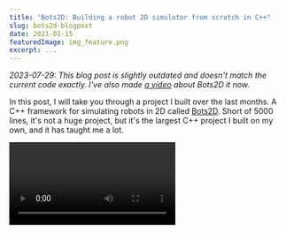 ```yaml
---
title: "Bots2D: Building a robot 2D simulator from scratch in C++"
slug: bots2d-blogpost
date: 2021-01-15
featuredImage: img_feature.png
excerpt: ...
---
```













_2023-07-29: This blog post is slightly outdated and doesn't match the current code exactly. I've also made [a video](https://youtu.be/hzRKmW8Meks) about Bots2D it now._

In this post, I will take you through a project I built over the last months.
A C++ framework for simulating robots in 2D called [Bots2D](https://github.com/artfulbytes/bots2d). Short of 5000 lines,
it's not a huge project, but it's the largest C++ project I built on my own, and it has taught me
a lot.

<Video mp4={sumobot_testscene_mp4} webm={sumobot_testscene_webm} />

This is not meant as a step-by-step tutorial. Instead, I walk you through
the design problems I encountered, how I dealt with them, and what I
learned from them.

## Background
I'm building a [sumobot](/sumobot), a small robot meant to push other bots
out of a ring. I've assembled it and can control it remotely, but in competition it must
be autonomous, and I decided it would be easier to implement this in simulation than doing
trial-and-error on the microcontroller. Because yes, I thought it would be easier to develop
a simulator framework over several months than spending two weeks on the microcontroller.

Simulating a sumobot is not difficult. My sumobot is 10x10 cm, has a couple of
motors, wheels, simple sensors, and drives around on a small circular platform.
Basically, any general robot simulator should do.

![ ](./real_sumobot.jpg)

Still, I made an effort to find the best simulator for the task. Given that a sumobot's
movement and sensors are two-dimensional, a 2D-simulator should suffice, but limiting
my search to 2D-simulators yielded few intriguing candidates. Maybe I'm just bad
at searching, so please post recommendations below.

Broadening my search to 3D simulators yielded me more candidates: Gazebo, Webots,
CoppeliaSim (V-REP), AirSim, and plain game engines, Godot, Unity, and UE4.
I have some experience with CoppeliaSim and AirSim. If I remember correctly,
CoppeliaSim has its pleasant moments, but its GUI can be cumbersome at times.
For my purpose, AirSim is overkill as it's based on UE4 and made to
simulate drones and cars realistically. A game engine would require me to implement the parts (motors,
sensors, etc.) from scratch. I tried Gazebo, but I gave up after failing
to befriend its way of working.

![ ](./img_existing_simulators.png)

Coming from an attitude of doing everything from the keyboard a la command line,
I get frustrated when I have to deal with a cumbersome GUI. With more
patience, any of the listed candidates would probably have worked. But,
I also got frustrated on principle: I shouldn't have to deal with the
overhead of a 3D simulator to simulate a simple 2D scenario.

Besides sumobots, 2D simulation is useful for many other scenarios, especially
if you consider side-view and top-view. Okay, it's not going to cut it for your
[Mars Rover](https://en.wikipedia.org/wiki/Mars_rover) or [Spot](https://www.bostondynamics.com/spot),
but it's good enough for many hobbyist robots like line followers, pendulum bots, and
maze bots. And even if you have a robot with a 3D-sensor like a camera, you can
still simulate the high-level logic with a 2D simulator; just replace the camera
with the values you would otherwise derive from it (e.g. angle, distance).

![ ](./img_mars_rover.png)

As a result, I became eager to develop my own 2D simulator.

## Requirements
I began by setting up a rough list of requirements:

* C++
* Linux and Windows
* 2D with top and side view
* Basic GUI and graphics
* Existing physics engine
* Easy to extend with new robotics assets
* Configuration through code rather than GUI
* Easy-to-understand over high-performance
* Few external dependencies
* Controller code through language-bindings

I decided on C++ because it's a language I want to learn and because it's suited
for the object-oriented nature of a simulator. For flexibility, I wanted the simulator
to be configured with code instead of a drag-and-drop GUI. This also meant making
the code easy to understand over high performance. I wanted it to be lightweight
and depend on few external dependencies. Moreover, I wanted to allow
the controller code to be written in multiple languages to make it easier to transfer
to a real target.

## Getting ready for a quick hack...
With this small (and vague) list in front of me, I prepared myself for a quick hack, but
it turned out to involve more code and time than I expected. Below is a sneak peek of
the final architecture:

![ ](./img_overview_diagram.png)

In the following sections, I will discuss each part in the order I implemented them. It's good
to refer back to this image if you lose track. As I said, this is not a tutorial, and neither
is it best practice advice - it's the reasoning of a developer building a simulator for the
first time.

## Physics
Physics seemed like the best place to start, after all, it's the core of
any robotics simulator.

**Two alternatives:** develop my own physics engine or use an existing one.
Developing one from scratch is a huge undertaking, and as much as I like
getting into details as an embedded engineer, it's unnecessary when
[good open-source engines exist](https://www.ibm.com/developerworks/library/os-physicsengines/index.html).

![ ](./img_existing_engine_vs_own_engine.png)

### Box2D
For 2D physics, the main engines I chose between were [Box2D](https://box2d.org/) and
[Chipmunk](https://en.wikipedia.org/wiki/Chipmunk_(software)).
They are similar in functionality, so I arbitrarily picked one of them: Box2D.
The name of my framework is not at all inspired by Box2D, wink wink.

I began by playing around with the testbed, a GUI with test scenes that
comes with Box2D. I extended the testbed with some of the behavior I needed to evaluate
the capabilities of Box2D. An issue I quickly noticed is that Box2D (and Chipmunk)
is not designed with top-view in mind, so you need to be a bit unorthodox to
get around that. [This](https://www.iforce2d.net/b2dtut/top-down-car) is
a good resource on it. The basic idea is to set gravity to zero and implement the friction
yourself.

### Friction
Setting gravity to zero is trivial, but it takes more work to get the
friction right. My first attempt followed the method of [iforce2d](https://www.iforce2d.net/b2dtut/top-down-car)
where you calculate a canceling sideway force to mimic the friction behavior of a car
tire. Though this wouldn't work for other objects, like a sliding box, so in my second
attempt, I added a [frictionJoint](https://box2d.org/documentation/classb2_friction_joint.html)
to all objects, which simulates Coulomb friction in every direction. While it's not entirely
realistic, after tweaking the parameters, I found it to be good enough:

<Video mp4={wheel_motor_friction_mp4} webm={wheel_motor_friction_webm} />

and a video for comparison:

<Iframe src="https://www.youtube.com/embed/o-uQjFoeFxU" />

Moreover, instead of trying to perfect the friction for every situation, I leave it
up to the user to tune it to their liking.

### DC motor
A force doesn't magically appear at the wheels of a sumobot. In reality, it
originates from a DC motor, and while the controller code technically could provide
a force, for transferability, it's better if it provides a voltage.
For this reason, I decided to implement a basic DC motor model.

![ ](./img_dc_motor.png)

DC motor modeling is a complex topic, and after reading and fiddling a lot,
I discarded all complexity and just settled for the essential [relationships](https://en.wikipedia.org/wiki/Brushed_DC_electric_motor)
between voltage and speed and between current and torque. Bots2D is not meant
for super-realistic simulations, and good enough physics is good enough.

As with friction, I allow the user to tune the model of the DC motor.
I even created a [python script](https://github.com/artfulbytes/bots2d/blob/master/tools/dc_motor_plot.py)
to make the tuning easier. It produces speed and acceleration graphs based
on different parameter values.

![ ](./img_graphs.png)

### Sensors
Before moving onto the graphics, I wanted to make sure I knew how to simulate
range sensors and line detectors with Box2D.

Simulating a range sensor is straightforward: Box2D has two classes [b2RayCastInput](https://box2d.org/documentation/structb2_ray_cast_input.html)
and [b2RayCastOuput](https://box2d.org/documentation/structb2_ray_cast_output.html), which casts a line between two points and returns the range
to any objects that the line crosses.

<Video mp4={range_sensor_mp4} webm={range_sensor_webm} />

Simulating a line detector is less straightforward. In the real world, a line detector
is typically an IR sensor that detects radiating light from objects, but Box2D
can't simulate at that level because it doesn't know anything about light.
What it does know, however, is collision. I used this fact to create two
[b2bodies](https://box2d.org/documentation/classb2_body.html) to represent the line detector and the line. I set [isSensor](https://box2d.org/documentation/structb2_fixture_def.html) to
true for the the line, which makes it "physically invisible" while still letting
Box2D register the collision. I then use [b2ContactListener](https://box2d.org/documentation/classb2_contact_listener.html)
to receive a callback when a collision occurs between the line detector and the line.

<Video mp4={line_detector_mp4} webm={line_detector_webm} />

I further wanted the sensors to be easily attached to a vehicle body. Since the line
detector was already a tiny body, I could achieve it with a [b2WeldJoint](https://box2d.org/documentation/classb2_weld_joint.html).
For the range sensor, I went through the math to calculate a relative position to the vehicle body
before realizing I could represent the start of the raycast as a tiny body as well, and
again use a [b2WeldJoint](https://box2d.org/documentation/classb2_weld_joint.html).

This is what the final demo looked like in the testbed:

<Video mp4={both_sensor_mp4} webm={both_sensor_webm} />

With this demo in place, I had the confidence that Box2D was up for the task,
and it was time to move away from the testbed and to create a standalone
application with my own rendering implementation.

## Graphics
Before this project, I knew little about the vast universe of graphics.
Despite rendering being secondary, because of my inexperience, I spent
a big chunk of time familiarizing myself with this universe.

Based on my previous list of requirements, I clarified my graphics requirements
into the following:
* Linux and Windows
* Render basic shapes (e.g. circle, rectangle, line)
* Basic GUI for menu navigation and status information
* Window input handling (keyboard, mouse, and window resize)
* Camera zoom and panning
* Lightweight dependencies

The main purpose of the graphics in Bots2D is to provide a way for the user to see what's
going on. The focus is on functionality rather than elegant renderings.

### The graphics stack
To give the unfamiliar reader some context, I want to first explain what a
graphics stack is. A graphics stack is the stack of software layers between the
application (e.g., Bots2D) and the graphics card (GPU). This stack is very complicated
and platform dependant. It's out of the scope of this blog post to describe it in detail,
instead, I will keep things simple and mainly describe it from a Linux point of
view.

These days most applications use the GPU for rendering because it's faster
at it than the CPU. CPU (software) rendering can still be sufficient
(and even appropriate) in certain cases, but most of the time, you will
want to take advantage of the GPU.

An application doesn't talk directly to the GPU, instead, we have a graphics
stack in between, which abstracts away the details of the GPU (and sometimes
even the platform) underneath.

The application talks to the graphics stack through functions specified by a
graphics API. You have probably heard of OpenGL, Vulkan, Direct3D, or Metal.
A graphics API specifies a set of functions for drawing 3D (and 2D) graphics
with a GPU (or sometimes CPU). OpenGL and Direct3D are the most common ones,
with the main difference being that OpenGL is platform-independent
while Direct3D is windows-only. Vulkan is a redesign of OpenGL from scratch and
is a lower level and a more complex API. Metal is what Apple devices use.

![ ](./img_graphics_apis.png)

To clarify, a graphics API is nothing but a specification. It's
basically a text document. When someone says they are using OpenGL,
they actually mean that they are using a software implementation
implemented according to the OpenGL specification.

In Linux, you typically use Mesa3D, which is actually a collection of several
software implementations for multiple graphics APIs. Mesa3D is open-source and
is implemented in userspace. Apart from Mesa3D, there are also proprietary
implementations provided by GPU-vendors like AMD and Nvidia.

The userspace side of the graphics stack doesn't talk directly to the GPU, instead,
it sends system calls down to kernelspace, which are handled by the vendor-specific
GPU kernel drivers, which in turn are the ones talking to the GPU. And similar to
userspace, there are both open-source and proprietary kernel drivers.

Note, the term "GPU driver" can be confusing here because when people say
"GPU driver" they often refer to both the userspace implementation (e.g. Mesa3D)
and the vendor-specific kernel driver. You may normally think of a driver as a
kernel driver, but a big part of a GPU driver actually lives in userspace.

A graphics implementation exposes the API functions via a shared library (e.g. libgl.so)
and a set of related header files (e.g. gl.h, glext.h). Many Linux distributions come
with Mesa3D by default, so if you use Linux, you probably already have them installed.
In theory, all you need to do is link with the library and include the header files
and you are ready to start rendering. In practice, this is a tedious way to do it.

OpenGL initialization is for example quite messy. First, you must set up an OpenGL
context (memory tracking the state of the OpenGL state machine), which requires a
lot of platform-specific boilerplate code. Second, you must call additional platform-specific
functions to gain access to modern OpenGL (>1.2) functions, which you want because
they give you essential features and more control.

![ ](./img_opengl_stack.png)

Fortunately, there are libraries to relieve you of the initialization pain. In the case of OpenGL,
there are binding libraries like FreeGLUT or GLFW to help you create an OpenGL context along
with an application window and manage basic input for it. There are loading libraries such as
GLEW, GL3W, and glad to help you load modern OpenGL functions.

![ ](./img_opengl_libs.png)

While helping you set up and give you full access to modern OpenGL, these libraries
still leave you at a low level. I mean, rendering a simple triangle is
still going to require at least [20 lines of code](https://learnopengl.com/Getting-started/Hello-Triangle).
This is the level you want to work at if you have special requirements, like when you are
building a game engine, but in other cases, it's often more appropriate to use a
higher-level framework instead.

By a higher-level framework, I'm referring to frameworks like SDL, SFML, LibGDX, Allegro, Qt,
or even game engines like OGRE, Godot, Unity, or Unreal Engine. These all interface with
graphics APIs (e.g. OpenGL, Direct3D), but layers a lot of functionality on top to
essentially let you render a triangle with a single line of code instead. By implementing
several graphics API, they allow you to support multiple platforms easily. Some
of them also provide you with functionality such as audio, networking, and even
physics.

![ ](./img_graphics_frwks.png)

Note, these are mainly C and C++ frameworks, which are also the programming languages that
most graphics API implementations (e.g. Mesa3D) use. There are of course rendering libraries
and frameworks for other programming languages too. They typically use a language binding mechanism (e.g. cython
for Python) to talk to the underlying graphics API implementation.

As you can see, what's going on between the application and the GPU is complicated.
Fortunately, as an application developer, you don't have to care too much about all
these details. It's good to have a general understanding, but you mainly need to
concern yourself with the upper layers.

### My approach
I had to decide which graphics API I wanted to use for Bots2D and I had a couple of options.
I could use a higher-level framework, which would save me from having to choose. I could
also implement my own renderer directly above OpenGL and Direct3D to support Linux and Windows.
Or I could just use OpenGL because it supports both platforms. I could also use Vulkan instead
of OpenGL.

Bots2D has simple graphics requirements and I already had physics in place, so I wouldn't
use much of the functionality of a framework. It also seemed unnecessary to support multiple graphics
APIs for better platform performance. Yes, Direct3D gives better performance on Windows, but Bots2D is too
simple to take advantage of that. And Vulkan is way too complicated and low-level for Bots2D.
Therefore, I finally decided to write a small rendering layer directly above OpenGL.

Furthermore, I decided to use GLFW and glad to help me setup OpenGL. I chose these libraries
over the others for no particular reason - they are all similar. As a side note, this is the
same setup as the one in Box2D's testbed.

### Drawing my first triangle
Getting to the point of rendering a single triangle with basic OpenGL took more time
than I expected. It's not so much the amount of code you have to write than the thinking you have to
do to understand it. That's also what a higher-level framework saves you from.
But good resources exist, and I found the [OpenGL series](https://www.youtube.com/watch?v=W3gAzLwfIP0&list=PLlrATfBNZ98foTJPJ_Ev03o2oq3-GGOS2)
by The Cherno to be especially helpful.

![ ](./img_question_bubbles.png)

The steps to render something with OpenGL are roughly:
1. Create a (vertex) buffer with data that describes what the GPU should render
2. Specify what the data is and how it's laid out (vertex buffer layout, vertex array)
3. Tell the GPU what to do with the data, that is, give it a (Shader) program to run
4. Select the buffer and the shader program
5. Execute the draw call

![ ](./triangle_drawn.png)

### Drawing different shapes
In Bots2D, I need to draw shapes with different positions,
sizes and rotations. A naive way to draw them would be to repeat the above steps every time,
but this is tedious and inefficient. A better way is to create a
few buffers that describe the shapes at their default (origo, unscaled and unrotated),
and then transform them using linear algebra, you know the college math involving matrices and vectors.
I use a popular math library for this called [GLM](https://github.com/g-truc/glm)

For example, when I draw a 10x20 rectangle rotated by 45 degrees, I generate
a new transform matrix with GLM and use it to transform the buffer data of my
default rectangle shape (1x1 unrotated). Specifically, I pass the transform
matrix as an argument (uniform) to my shader program, which then multiplies
it with the vertices in the vertex buffer.

![ ](./transforms.png)

Besides rectangles, I need to draw lines and circles. A line is easy because it's
essentially a thin and elongated rectangle, but a circle is less trivial.

Before I describe how I draw a circle, you must first understand that
everything drawn in OpenGL (or any other graphics API) is composed of
triangles because that's what GPUs are optimized for. We use triangles over
other shapes because they have properties that make them easier and thus
faster to draw. This means, to draw any shape, you have to think in terms of
triangles. A rectangle (or line) is trivial, you just draw two triangles.

![ ](./img_meshes.png)

A circle on the other hand can be divided into triangles in several ways.
One way is to think of it as a sliced birthday cake. Another
way is to think of it as a triangle fan starting from the edge of the circle.

![ ](./img_circle_triangles.png)

I went with the cake, not because I like cake, because I don't, but
because it's a little simpler to implement. I don't think there is a major
performance difference between the two, and if there is, it's negligible in my case.

As a result, in my renderer, I allocate two vertex
buffers at initialization, one for a default rectangle
and one for a default circle, which I reuse to draw almost
all my shapes. The exception is the quad shape where I use a separate
vertex buffer because I have to change the position of the
four vertices individually.

As mentioned, you tell the GPU what to do by giving it a
shader program. Shader programming is a subject of its own, and modern
renderers use many complicated shaders. Mine are simple.
I only have four: two shaders (vertex and fragment) for rendering a single
color and two shaders (vertex and fragment) for rendering textures.
More on textures later.

Anyway, drawing these shapes boils down to four draw calls in
my rendering class:

| Function | Arguments |
|:-----|:------:|
| drawRect | Position, Size, Rotation, Color |
| drawQuad | Quad coordinates, color |
| drawLine (wraps drawRect) | Start position, End position, Width, Color |
| drawCircle | Position, Radius, Color |

Each call takes position, dimension, rotation, and color (drawRect can also
take texture) as arguments. Each call executes the same general steps similar
to the ones I laid out before:
1. Select a pre-allocated vertex buffer
2. Create a transform matrix based on position, dimension and rotation
3. Select the shader and pass it the transform matrix and the color (or texture)
4. Make a function call to draw

### Camera handling
I also wanted basic camera functionality:
zoom and panning. It turned out to be easy to implement because you can represent
zoom and panning as just another transform matrix. When you think
about it, zooming is the same as increasing or decreasing the scale of the
rendered objects, and panning the camera in one direction is the same as
moving the objects in the other direction. All you have to do is compute
a "camera" matrix from the mouse and keyboard input and multiply it
with the transform matrix.

<Video mp4={camera_movement_mp4} webm={camera_movement_webm} />

### Graphical user interface
I also wanted a way to create basic GUI widgets for navigation and
for displaying information. Doing even the simplest of GUIs with pure OpenGL
is quite tedious. Fortunately, there is a great library for this called [ImGui](https://github.com/ocornut/imgui). It allows
you to set up complex menus with only a few lines of code and integrates
well with GLFW. Enough said, here is the main menu I created:

![ ](./imgui.png)

### Texture and sprite animation
By this point, I had all the rendering functionality I needed. After all,
this project is about functionality and not beauty, but I thought
some eye-candy would make the project look more inviting without too
much work. So, I decided to add texture rendering and sprite animation,
and even went as far as hiring a freelancer for some textures.

Drawing a texture in OpenGL is not that difficult. First you load the
texture (e.g. png file), and there is a lean C++ library to help
you do that called [stb_image](https://github.com/nothings/stb). Next, you
give the texture data and its metadata to OpenGL, and in return, OpenGL
gives you an id, which you select when it's time to draw. You still use a
vertex buffer as before, but extend it with texture coordinates to describe
what part of the texture to render inside the shape. Finally, you need a shader
that can interpret the texture data.

Here is a demonstration of how different parts of an image can
be drawn by using different texture coordinates:

![ ](./img_texcoords.png)

In my rendering API, I only draw textures inside rectangle shapes. In
other words, to get texture functionality, I only had to add another drawRect
call that takes texture instead of color as an argument. This is typically
how it's done in a 2D renderer. You can still draw any shape by providing
a texture with the shape on top of a transparent background. It's no wonder
tilemaps are used in 2D games.

![ ](./img_tilemaps.png)

With texture rendering in place, it was easy to add sprite animation
because all you do is load a spritesheet texture - an image containing
multiple sprites next to each other - and then update the texture coordinates to
show a single sprite at a time. And the animation speed can be controlled by
changing the update frequency of the texture coordinates.

<Video mp4={animate_rect_mp4} webm={animate_rect_webm} />

<Video mp4={animate_wheel_mp4} webm={animate_wheel_webm} />

I wanted texture animation to animate the wheels on my sumobot, but
because they are small and the sumobot is fast, it's barely visible due to [LCD blur](https://www.testufo.com/).
What a bummer. Good to be aware if you see something that looks like motion blur in
your graphics application.

Two last things I want to mention are blending and [anti-aliasing](https://learnopengl.com/Advanced-OpenGL/Anti-Aliasing).
By default, OpenGL does neither, however, they are easy to enable. You need
blending if you want to render transparency, for example, a texture with
a transparent background. Blending is enabled with [glBlendFunc and glEnable](https://learnopengl.com/Advanced-OpenGL/Blending)
You need anti-aliasing to counter the aliasing effect, the [jaggies](https://en.wikipedia.org/wiki/Jaggies)
visible at the edges of your rendered objects. Aliasing is a topic of its own and there are many
algorithms to counter it. GLFW supports Multisample anti-aliasing (MSAA), and you enable
it with glfWindowHint(GLFW_SAMPLES, 4).

![ ](./img_blending.png)

### Conclusion
This section got involved, but there was a lot to cover even though my rendering
is comparably simple. I learned more than I coded. There are of course many
improvements I could make, perhaps the most obvious being [batch rendering](https://www.youtube.com/watch?v=Th4huqR77rI),
but I leave such optimizations for the future.

## Merging graphics and physics
![ ](./img_rendering_plus_physics.png)

With physics and rendering each on their own side, I now had to bring them together.
This meant I had to begin thinking hard about the overall architecture. Physics and
rendering are large parts of a simulator, and integrating them requires many pieces
to fall into place simultaneously. Like previous sections, let's break it down.

What brings physics and rendering together are the objects they describe. Not all of
these objects will have physics or be renderable, and some of them will have other properties
like being controllable. Setting the architecture is a matter of
deciding where to put the state (data) and the behavior (logic) of the objects.

Connecting different systems is a design problem all projects like this encounter,
therefore, it was useful to begin by looking at the APIs, blog posts, forum discussions of other
projects, especially game engines. Unsurprisingly, I found that there are about as
many solutions to this problem as there are programmers.

### Inheritance vs composition
One can roughly divide the solutions into those based on inheritance
and those based on composition, along with hybrids and degenerate subspecies
in between. Given that many developers swear by "Composition over inheritance", most
modern solutions lean toward composition.

Inheritance is perhaps the most intuitive approach to this problem. It's easier to
think in "is a"-relationships than "has a"-relationship. For example, it's
more intuitive to say that an object "is" renderable than "has a" renderable.

While inheritance can be manageable for a small project,
it becomes unmanageable for larger projects. Richard Lord has a [good blog post](https://www.richardlord.net/blog/ecs/what-is-an-entity-framework.html)
on how inheritance breaks down as things get more complicated. In short,
when your project grows, you introduce new objects, and sometimes they
don't fit your clean inheritance design, which leads you to gradually degrade it
into an unmanageable mess.

![ ](./img_oop_relationships.png)

Even if an inheritance-based approach would have worked for me, a composition-heavy
approach appeared like the better choice. It lowers the risk of integration problems later
on. And even though a composition-heavy approach can become very sophisticated, it's
up to you how sophisticated you make it.

### Entity-component-system (ECS)
At the far end of the composition spectrum, you got the full-fledged
[Entity-component-system (ECS)](https://en.wikipedia.org/wiki/Entity_component_system).
ECS is an architectural pattern that divides your application into components (data),
entities (id linking components together), and systems (behavior).
In my case, for example, an entity could be a robot, motor, or a sensor;
a component could be a collidable, transform, or a velocity; a
system could be a physics system or a rendering system.

The benefits of an ECS come from its data-driven focus. By containing the data into
components and storing them contiguously in memory, you take advantage of the CPU
cache much better. Moreover, it tends to enable better concurrency, simpler
saving restoring of state, and better decoupling between systems. All aspects,
which become increasingly important as the number of entities grows.

I will not detail ECS here because I didn't implement one. Given my requirements, an
ECS would bring me more overhead than benefits. But it's a popular approach, so I wanted
to mention it, and if you are interested in ECS, you will find plenty of resources and
projects on the internet.

### My approach
Instead, I opted for a simpler, object-oriented, and yet compositional approach
(and perhaps degenerate). It consists of objects, which I call _scene objects_, composed of components. A
scene object can have at most one of each of the component types:

* **Transform:** position, dimension, and orientation
* **Renderable:** rendering behavior
* **Physics:** physics data and behavior
* **Controller:** control behavior

By default, a scene object doesn't contain data or behavior, instead, it just
hold pointers to related components. This is somewhat similar to the approach
of Unity and UE4 where the components contain the behavior, sometimes referred
to as entity-component (EC), and not to be confused with ECS where the components
contain the data and the systems the behavior.

![ ](./img_components.png)

My transform components act as the link between physics and rendering.
In each simulation iteration, the physics component updates the transform data,
which the renderable component then reads from. As it is now, I have a base class
Transform and then derive a class from it for each shape (e.g. CircleTransform, QuadTransform).
In hindsight, it would probably have been enough with a single transform class for all the shapes
because the shapes are static, the only things that change are the position,
scale, and rotation.

For instance, if I want to create a scene object for a ball, I create a __CircleTransform__ to describe
its dimensions, start position, and orientation, then I create a __CircleRenderable__
and __PhysicsBody__ and pass them a reference to the __CircleTransform__. Finally,
I attach them to the same scene object. In each iteration, the PhysicsBody then
updates the position and the orientation of the CircleTransform, and the
CircleRenderable reads the updated data and draws a circle on the screen.

![ ](./img_falling_ball.png)

To see my rendering finally come alive with physics was a very satisfying moment.

<Video mp4={rendering_and_physics_mp4} webm={rendering_and_physics_webm} />

### Scaling
Apart from getting the data from the physics to the renderable components,
the scaling of it has to be right. The physics can't give a position 10 meters left
of origo and then let the renderer directly interpret it as a pixel value. There must
be a mapping between the physics world units and the pixels drawn on the screen.

For the physics side, in my case, it makes the most sense to use metric units
because I'm simulating real objects. An extra hindrance with Box2D is
that it can only simulate objects between 10 cm and 10 m in size,
while my simulations require granularity down to the centimeter.
As a workaround, I introduced a separate physics scale factor of 10
to allow me to create objects between 1 cm and 1 m instead. But it's
not as simple as scaling the length of all objects. If you scale the
length, you must also account for the other units: mass, speed, acceleration,
force, and torque.

![ ](./img_physics_scaling.png)

In the end, I had to create many scaling functions, but I was able to isolate
everything to the physics components. A small caveat,
Box2D has a setting [b2_lengthUnitsPerMeter](https://box2d.org/documentation/b2__settings_8h.html), which
might have saved me from this workaround.

Implementing scaling on the rendering side was easier because I only
had to consider length and position, so I only had to decide
how many pixels a meter should be. After some tweaking, 1000
pixels per meters seemed like the right number, and with a zoom factor of 1.0,
this scale factor gives a work area of 2x1 m on a 1080p monitor, which should cover most scenes
involving smaller robots. And if not, one can always change the camera
view.

### Composing a more complex scene object
The previous ball example was trivial, let's take a look at how to set up
a more complex object in Bots2D using a Sumobot as an example:

![ ](./img_robot_hierarchy.png)

_Sumobot_ inherits _SceneObject_ and doesn't itself hold any components
except for the controller. Instead, it's composed of (pointers to) other _SceneObjects_:
_GenericBody_, _WheelMotors_, _RangeSensorObjects_ and _LineDetectorObjects_.
The motors and sensors are attached
to the _GenericBody_ via the PhysicsComponents. This is a simple and
flexible approach for composing complex objects while still
allowing a base of reusable objects.

<Video mp4={robot_rotation_mp4} webm={robot_rotation_webm} />

### Scene
The SceneObjects don't live on their own. They are part of a scene
(I named the base class SceneObject for a reason). A scene represents
a simulation session, and it holds the physics world and a list of scene
objects. Each implemented scene derives from the base class Scene.
For example, SumobotTestScene is a child of Scene, and it has a top-view physics
world, a dohyo, and multiple sumobots. Not a groundbreaking concept, most simulators
and game engines have something similar.

![ ](./img_test_scenes.png)

### Conclusion
Creating a good architecture was one of the most challenging parts of the
project. There are many ways to do it, and it's easy to find oneself
with an overly complicated design unless one carefully consider the
requirements. My design turned out simple because my requirements are
simple.

## Updating the objects
Another important aspect of a simulator is making sure the simulated
objects are updated consistently. Physics, rendering, and control must all be coordinated
according to some update frequency.

### Main loop
Like most other long-lived applications, Bots2D has a main loop. If you
are building a game engine, you likely refer to it as the game loop.
This is the main machinery of the application, and it executes the
high-level functions over and over again. My main loop of Bots2D roughly
has the following steps:

1. Process inputs
	- GLFW checks for window input and if it detects any, it executes
    callbacks functions, which are handled immediately
2. Clear the window buffer
	- Prepare a clean surface to draw on
3. Start a new frame for ImGui and feed it with inputs
4. Update the application (the current scene)
	- Update the physics and render the scene objects
5. Render ImGui
6. Show the result by swapping the buffers

The main loop lives in a base class called _Application_, which also
handles the initialization of everything. _Application_ is a base
class that has to be inherited and implemented by the user of Bots2D.
I laid it out this way because I want to provide Bots2D as a
framework where the user can choose what scenes to create and
what objects to include.

You start the main loop by instantiating the derived application class
and calling the function _run_, which you should do in the main function
of your application.

![ ](./img_keyevent_flow.png)

In step four of the main loop, the application calls the
update function on itself and if the deriving application class is
implemented correctly, this will in turn call update on the
current scene (only one scene can be active at a time). The scene's
update function is responsible for updating all the scene objects and
does so in a logical order.

First it updates the controller components, which affects the physics
components. It then updates the physics world and the physics components,
which affect the transform components. Finally, it updates the renderable
components, which gets their data from the transform components.

![ ](./img_update_loop.png)

### Update frequency
Regarding the update frequency, I leave VSync on, which means
the monitor's refresh rate determines it. [This is not ideal](https://gafferongames.com/post/fix_your_timestep/),
because then the simulation speed depends on the frame rate, and
it will thus vary between users and scenes. This also means you can't
change the simulation speed, which you may want to do for certain
simulations.

I tried separating the update rate of the physics from that of the rendering, but
it leads to some jittery movement. I might do a deeper dive at a later
point to resolve this. In the meantime, [here](http://gameprogrammingpatterns.com/game-loop.html#a-world-out-of-time)
is another good resource on the topic.

## Event handling
The event handling, which is a complex aspect of many applications, was easy
to implement in my case. First of all, keyboard input, mouse input, and
window input, are more nice-to-have than strictly necessary, because in
contrast to a game, in my case the objects should primarily be controlled through
code rather than user input. User input, however, is still useful for debugging.

GLFW makes input handling easy by providing callbacks for keypress, mouse,
and window events. I just had to parse them and trickle them down to the camera
handling and the controller components. ImGui integrates nicely with GLFW, so the
ImGui menus take care of themselves.

![ ](./img_event_flow.png)

## Controller
More involved than the event handling was the design around the controller
code. Given the object and component hierarchy, it was obvious to add a
new base class _ControllerComponent_, but it wasn't obvious to me how to
connect it with the physics components or how to make the code easy to
transfer to a real robot.

### Interface (voltage lines)
The interface between physics and controller code isn't obvious, because
the different physics components may have different interfaces. For example,
a DC motor may take a voltage input, while a distance sensor may return a
distance in meters. An obvious approach would be for the controller component
to take a list of physics functions as callbacks, or create a separate controller
for each physics component, however, this would heavily couple the two and
wouldn't resemble the interface of a real microcontroller.

Instead, I came up with a more flexible solution. I introduced a new
class _VoltageLine_: a container class that wraps a float pointer representing
a voltage level, an enum representing the direction (input or output), and an enum
representing the index. I created a new controller component called Microcontroller,
which exposes an array of settable voltage lines.

On the physics side, I added a function getVoltageLine to each component.
This function returns a pointer to a float, which represents the input
or output of the component. The distance sensor, for instance, returns a
pointer that represents the distance in voltage, like a real range sensor
would do.

![ ](./img_voltage_lines.png)

A physics component is connected to the microcontroller by assigning the float
pointer returned from the physics component to a VoltageLine of the Microcontroller.
Each VoltageLine has a direction (input/output) and an enum index to keep track of
what it's connected to.

I know, giving out pointers to internal data might contradict some
OOP principles, but it does make the interface really simple here;
the same microcontroller interface can be used regardless of the
objects or components it controls. It also makes sense conceptually,
because in the real world, a microcontroller controls other components (motor drivers
and sensors) via voltages (PWM, GPIO, ADC).

### Language bindings
The other important aspect was to make the controller code easy to
transfer to a real target. In my case, I want to simulate a sumobot
and then reuse the same controller code on the real sumobot, ideally
without modifying it. One barrier to that is that the simulator is written in C++
while the code on the microcontroller of my sumobot runs C. These days, it's also
common for robots to run Arduino or Python code. Thus, I needed to implement
some sort of language binding.

To cater for other languages - starting with C - I derived a
new class MicrocontrollerCBinding from Microcontroller. This
class acts as a layer between the controller
code and the rest of the simulator code, and because of the
simple voltage lines interface, it only has to take pointers to
two functions _setup_ and _loop_. Similar to an Arduino sketch,
the setup function runs once at start, and the loop function runs repeatedly.
To control things from the _loop_ function, I pass access to
the array of voltage lines via the _setup_ function.

As a result, to create a new controller written in C, you must supply a C header
with a setup and a loop function. You also have to derive a new
class from _MicrocontrollerCBinding_, and you include the C header
(wrapped in [extern "C"](https://en.wikipedia.org/wiki/Name_mangling)) in
the implementation of this class. Finally, you must pass pointers to the
setup and loop function via the constructor of the parent class.

![ ](./img_controller_binding.png)

While this was straightforward for C because C++ and C naturally
go well together, it caters to other languages too. Two functions,
one without arguments and one only with an array of float pointers as argument,
should be easy to bind to any other language, and in this context, that's likely
to only be Python and Arduino code. But I will look into supporting Arduino and Python
in the future.

### Update frequency
In regards to the Microcontroller class, there were two other problems.
Just like the other components, the microcontroller
has an update function, which executes every simulation iteration. One
problem is that this is a much slower update rate than the typical
microcontroller, which could hinder transferability. The other problem
is that if the controller code, for some reason, runs at a slower rate, it
worsens the overall frame rate.

To counter these problems, I offloaded the execution of the loop
function to a separate thread, however, I realized this actually
only solves the second problem. While the loop may be executed at
a faster rate, it's still capped at how fast the voltage lines of
the physics components are updated. And as I said before, I haven't
been able to cleanly run the physics simulation at a faster rate yet,
but this gives me another good reason to do so. In reality, I don't
know how big of an issue it is. I will just have to wait to see until
I simulate my sumobot.

### Keyboard controller
Below is a short clip of a sumobot I control with the keyboard. I introduced
another class KeyboardController for this (debugging) purpose.

<Video mp4={keyboard_control_mp4} webm={keyboard_control_webm} />

## Final architecture
With the controller implementation, I had the last big piece of the architecture
in place. I was now ready to try it out, but that will be the topic of my next
blog post.

![ ](./img_overview_diagram.png)

## Project conclusion
This project began as a quick hack to simulate control strategies for my
sumobot, but with time I realized I was building a general 2D simulator,
and in the end, I turned into a simulation framework.

The project evolved because it contained many things I was unfamiliar with
before, but I also let it evolve because I saw it turn into something useful
and it presented me with interesting problems. Consequently, it taught me a
lot, and I was once again reminded of that there is no better teacher than a
project. Reading has its place, and I did read, but reading is more
efficient when led by the purpose of a project.

### What did I learn?
I learned, or rather reinforced several project practices. I
reinforced the practice of solving problems badly to learn how
to solve them well. Sometimes when you are stuck, the best way
to discover the solution is to go through the implementation.
Of course, this is more viable in a small project where the
refactoring costs are low, however, solving a problem doesn't
mean implementing working code. I often pseudo-code to be enough
to explore and unveil the main pitfalls of a design.

I also reinforced the importance of taking inspiration from other
projects. Similar projects have to tackle the same big design
problems and often end up with similar solutions. You
don't even have to dive into their codebase to uncover their
solutions; you can often figure it out by being a user or
inspecting their API. In this regard, a simulator is a particularly
thankful project because it's similar to the pool of game engines
out there.

Apart from project practices, I learned about physics simulation and
graphics. To be honest, I still know little about these massive areas,
but familiarity is valuable on its own. Even if I'm not a simulator
or game developer, I do come in contact with these two areas and
familiarity helps me to conceptualize them better. Also, as a retired
gamer it's satisfying to finally understand a little about the internals
of a game.

And of course, as a C++ padawan, this project has taught me a lot
about C++. I realize this when I see all the ways I can improve
my earlier code. A project of this kind is great for C++ because it
involves many object-oriented challenges. It's actually a good
programming project in general, and I think any developer should try
their hands at building a small game engine or simulator.


### What could I've done better?
But I can't just delight myself with what I've learned, I must
look at what I could have done better.

The project included many areas I was unfamiliar with before, and
I should have explored those areas better before settling on
a specific approach. For example, I could have sampled several rendering
frameworks before deciding to do it from scratch with OpenGL. While
I'm glad I learned about low-level graphics because it makes me understand
and appreciate what the frameworks do, I will use a framework
next time.

For physics, I think I made a good choice with Box2D since it was
straightforward to integrate and provided me with most of what I needed.
It was, however, a headache to get the top-view physics right, and maybe
I should have considered a 3D-engine, but that would of course have brought
its own headaches.

I should have avoided prematurely spending time on things that matter less.
Obvious right? But as a conscientious person, I always struggle with overthinking
and perfecting things that don't matter. This time, I
spent time on texture rendering, animation, and a tuneable
DC motor model. These are nice-to-haves, but I added them before
I had the core functionality in place.

By contrast, I should have spent more time on testing. Embarrassingly,
the only resemblance of tests is the test scenes. I have zero
unit tests. I blame nothing other than dumb laziness because in the
end, better testing would have saved me time.

Finally, there are probably about a hundred C++ things I could have
done better. I know much more C++ than when I started, but
it's not a language you master in a few months.

### Last reflection
For being an embedded systems engineer wanting to start a blog about embedded
systems, I spent a disproportional time on web and game development last year,
first this website and now this project, which compels me to ask myself, do I
really want to work with embedded systems?

Absolutely yes. These tangential projects have but anything strengthened my motivation.
It's inevitable to feel the temptation to jump ship
seeing all the niceties in other programming fields and contrasting it to the often
unforgiving development of embedded systems, but for me, there is no comparison
to seeing a device come alive in the real world and being able to X-ray its inner
workings.

With this in mind, I will tread more carefully in the future to ensure I focus more
on building and writing about embedded systems. This doesn't mean I'm shelving
Bots2D. I haven't even fulfilled its original purpose - simulating control
strategies for my sumobot - which I will do in my next blog post.

_Now I'm interested in hearing others' thoughts on robotics simulation. Do you simulate your
robots? If so, what do you simulate and what simulators do you use?_
